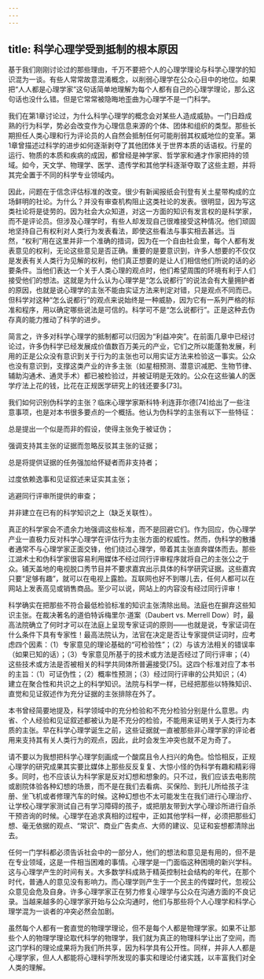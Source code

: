 ```yaml
---
---
---
```

title: 科学心理学受到抵制的根本原因
---




基于我们刚刚讨论过的那些理由，千万不要把个人的心理学理论与科学心理学的知识混为一谈。有些人常常故意混淆概念，以削弱心理学在公众心目中的地位。如果把“人人都是心理学家”这句话简单地理解为每个人都有自己的心理学理论，那么这句话也没什么错。但是它常常被隐晦地歪曲为心理学不是一门科学。

我们在第1章讨论过，为什么科学心理学的概念会对某些人造成威胁。一门日趋成熟的行为科学，势必会改变作为心理信息来源的个体、团体和组织的类型。那些长期担任人类心理和行为评论员的人自然会抵制任何可能削弱其权威地位的变革。第1章曾描述过科学的进步如何逐渐剥夺了其他团体关于世界本质的话语权。行星的运行、物质的本质和疾病的成因，都曾经是神学家、哲学家和通才作家把持的领域。如今，天文学、物理学、医学、遗传学和其他学科逐渐夺取了这些主题，并将其完全置于不同的科学专业领域内。

因此，问题在于信念评估标准的改变。很少有新闻报纸会刊登有关土星带构成的立场鲜明的社论。为什么？并没有审查机构阻止这类社论的发表。很明显，因为写这类社论将是徒劳的。因为社会大众知道，对这一方面的知识有发言权的是科学家，而不是评论员。但涉及心理学时，有些人却发现自己很难接受这种情况。他们顽固地坚持自己有权利对人类行为发表看法，即使这些看法与事实相去甚远。当然，“权利”用在这里并非一个准确的措词，因为在一个自由社会里，每个人都有发表意见的权利，无论这些意见是否正确。重要的是要意识到，许多人想要的不仅仅是发表有关人类行为见解的权利，他们真正想要的是让人们相信他们所说的话的必要条件。当他们表达一个关于人类心理的观点时，他们希望周围的环境有利于人们接受他们的想法。这就是为什么认为心理学是“怎么说都行”的说法会有大量拥护者的原因，也就是说心理学的主张不能由实证方法来判定对错，只是观点不同而已。但科学对这种“怎么说都行”的观点来说始终是一种威胁，因为它有一系列严格的标准和程序，用以确定哪些说法是可信的。科学可不是“怎么说都行”。正是这种去伪存真的能力推动了科学的进步。

简言之，许多对科学心理学的抵制都可以归因为“利益冲突”。在前面几章中已经讨论过，许多伪科学已经发展成价值数百万美元的产业，它们之所以能蓬勃发展，利用的正是公众没有意识到关于行为的主张也可以用实证方法来检验这一事实。公众也没有意识到，支撑这类产业的许多主张（如星相预测、潜意识减肥、生物节律、辅助沟通术、通灵手术）都已被检验过，并被证明是无效的。公众在这些骗人的医学疗法上花的钱，比花在正规医学研究上的钱还要多[73]。

我们如何识别伪科学的主张？临床心理学家斯科特·利连菲尔德[74]给出了一些注意事项，也是对本书很多要点的一个概括。他认为伪科学的主张有以下一些特征：

总是提出一个似是而非的假设，使得主张免于被证伪；

强调支持其主张的证据而忽略反驳其主张的证据；

总是将提供证据的任务强加给怀疑者而非支持者；

过度依赖逸事和见证叙述来证实其主张；

逃避同行评审所提供的审查；

并非建立在已有的科学知识之上（缺乏关联性）。



真正的科学家会不遗余力地强调这些标准，而不是回避它们。作为回应，伪心理学产业一直极力反对科学心理学在评估行为主张方面的权威性。然而，伪科学的散播者通常不与心理学家正面交锋，他们绕过心理学，带着其主张直奔媒体而去。那些江湖术士和伪科学家很容易利用媒体不经过同行评审程序就将自己的主张公之于众。铺天盖地的电视脱口秀节目并不要求嘉宾出示具体的科学研究证据。这些嘉宾只要“足够有趣”，就可以在电视上露脸。互联网也好不到哪儿去，任何人都可以在网站上发表高见或销售商品。至少可以说，网站上的内容没有经过同行评审！

科学确实在把那些不符合最低检验标准的知识主张清除出局。法庭也在摒弃这些知识主张。在裁决著名的道伯特诉梅里尔·道案（Daubert vs. Merrell Dow）时，最高法院确立了何时才可以在法庭上呈现专家证词的原则——也就是说，专家证词在什么条件下具有专家性！最高法院认为，法官在决定是否让专家提供证词时，应考虑四个因素：（1）专家意见的理论基础的“可检验性”；（2）与该方法相关的错误率（如果已知的话）；（3）专家意见所基于的技术或方法是否经过了同行评审；（4）这些技术或方法是否被相关的科学共同体所普遍接受[75]。这四个标准对应了本书的主旨：（1）可证伪性；（2）概率性预测；（3）经过同行评审的公共知识；（4）建立在聚合性和共识之上的科学知识。法院与科学一样，已经把那些以特殊知识、直觉和见证叙述作为充分证据的主张排除在外了。

本书曾经简要地提及，科学领域中的充分检验和不充分检验分别是什么意思。内省、个人经验和见证叙述都被认为是不充分的检验，不能用来证明关于人类行为本质的主张。早在科学心理学诞生之前，这些证据就一直被那些非心理学家的评论者用来支持其有关人类行为的观点，因此，此时会发生冲突也就不足为奇了。

请不要以为我想把科学心理学刻画成一个酸腐且令人扫兴的角色。恰恰相反，正规心理学的研究成果其实要比媒体上那些反反复复、大惊小怪的伪科学有趣和精彩得多。同时，也不应该认为科学家是反对幻想和想象的。只不过，我们应该去电影院或剧院体验各种幻想的场景，而不是在我们去看病、买保险、到托儿所给孩子注册、坐飞机或者修理汽车的时候。这种幻想也不太可能发生在我们进行心理治疗、让学校心理学家测试自己有学习障碍的孩子，或把朋友带到大学心理诊所进行自杀干预咨询的时候。心理学在追求真相的过程中，正如其他学科一样，必须把那些幻想、毫无依据的观点、“常识”、商业广告卖点、大师的建议、见证和妄想都清除出去。

任何一门学科都必须告诉社会中的一部分人，他们的想法和意见是有用的，但不是在专业领域，这是一件相当困难的事情。心理学是一门面临这种困境的新兴学科。这与心理学产生的时间有关。大多数学科成熟于精英控制社会结构的年代，在那个时代，普通人的意见没有影响力。而心理学则产生于一个民主的传媒时代，忽视公众意见会危及自身。许多心理学家正在努力修复心理学与公众在沟通方面的不良记录。当越来越多的心理学家开始与公众沟通时，他们与那些将个人心理学和科学心理学混为一谈者的冲突必然会加剧。

虽然每个人都有一套直觉的物理学理论，但不是每个人都是物理学家。如果不让那些个人的物理学理论取代科学的物理学，我们就为真正的物理科学让出了空间，而这门学科的理论成果将为我们所共享，因为科学具有公开性。同样，并非人人都是心理学家，但人人都能将心理科学所发现的事实和理论付诸实践，以丰富我们对全人类的理解。
